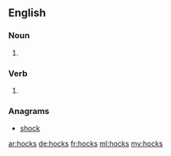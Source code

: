 ==English==

===Noun===
{{head|en|noun plural form}}
# {{plural of|hock|lang=en}}

===Verb===
{{head|en|verb form}}

# {{en-third-person singular of|hock}}

===Anagrams===
* [[shock#English|shock]]

[[ar:hocks]]
[[de:hocks]]
[[fr:hocks]]
[[ml:hocks]]
[[my:hocks]]